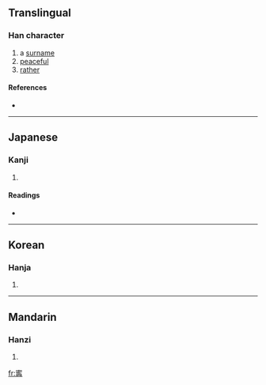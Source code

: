 ==Translingual==

===Han character===
{{Han char|rn=40|rad=宀|as=10|sn=13|four=|canj=十心竹月 (JPHB)}}

# a [[surname]]
# [[peaceful]]
# [[rather]]

====References====
* {{Han ref|kx=0289.250|dkj=07255|dj=0573.160|hdz=20946.100|uh=5BD7|ud=23511}}

----

==Japanese==

===Kanji===
{{ja-kanji|grade=|rs=宀10}}

# {{defn|Japanese}}

====Readings====
* {{ja-readings|on=[[ねい]] (nei), [[にゅう]] (nyū)|kun=[[ねがい]] (negai)}}

----

==Korean==

===Hanja===
{{ko-hanja|hangeul=녕|rv=nyeong|mr=nyŏng}}

# {{defn|Korean}}

----

==Mandarin==

===Hanzi===
{{cmn-hanzi|pin=[[níng]] ([[ning2]])|wg=ning<sup>2</sup>}}

# {{defn|Mandarin}}

[[fr:寗]]